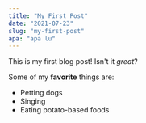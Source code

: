 ```yaml
---
title: "My First Post"
date: "2021-07-23"
slug: "my-first-post"
apa: "apa lu"
---
```


This is my first blog post! Isn't it _great_?

Some of my **favorite** things are:

- Petting dogs
- Singing
- Eating potato-based foods
